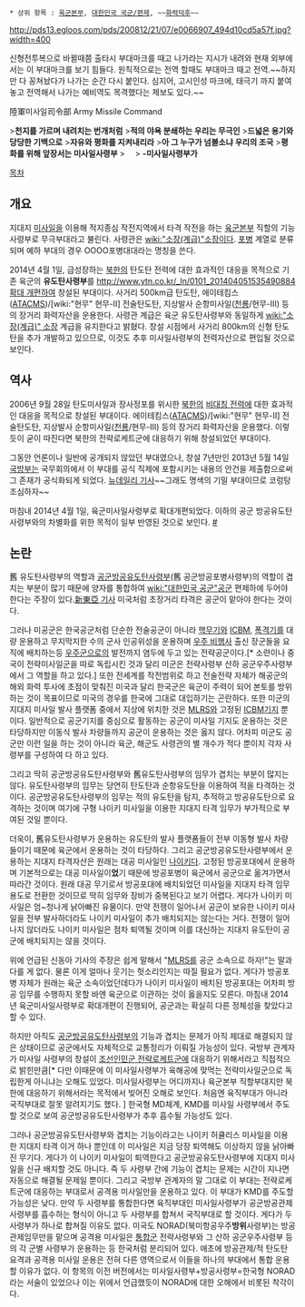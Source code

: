  * 상위 항목 : [[육군본부]], [[대한민국 국군/편제]], ~~[[화력덕후]]~~

http://pds13.egloos.com/pds/200812/21/07/e0066907_494d10cd5a57f.jpg?width=400

신형전투복으로 바뀔때쯤 출타시 부대마크를 때고 나가라는 지시가 내려와 현재 외부에서는 이 부대마크를 보기 힘들다. 원칙적으로는 전역 할때도 부대마크 때고 전역.~~하지만 다 꽁쳐놨다가 나가는 순간 다시 붙인다. 심지어, 고시인성 마크에, 태극기 까지 붙여놓고 전역해서 나가는 예비역도 목격했다는 제보도 있다.~~ 

陸軍미사일司令部
Army Missile Command

>'''천지를 가르며 내려치는 번개처럼'''
>'''적의 야욕 분쇄하는 우리는 무극인'''
>'''드넓은 용기와 당당한 기백으로'''
>'''자유와 평화를 지켜내리라'''
>'''아 그 누구가 넘볼소냐 우리의 조국'''
>'''평화를 위해 앞장서는 미사일사령부'''
>　
> '''-미사일사령부가'''

[[목차]]

== 개요 ==
지대지 [[미사일]]을 이용해 적지종심 작전지역에서 타격 작전을 하는 [[육군본부]] 직할의 기능사령부로  무극부대라고 불린다. 사령관은 [[wiki:"소장(계급)"소장]]이다. [[포병]] 계열로 분류되며 예하 부대의 경우 OOOO포병대대라는 명칭을 쓴다.

2014년 4월 1일, 급성장하는 [[북한]]의 탄도탄 전력에 대한 효과적인 대응을 목적으로 기존 육군의 '''유도탄사령부'''를 [[http://www.ytn.co.kr/_ln/0101_201404051535490884 확대 개편]]하여 창설된 부대이다. 사거리 500km급 탄도탄, 에이테킴스([[ATACMS]])/[wiki:"현무" 현무-II] 전술탄도탄, 지상발사 순항미사일([[천룡]]/현무-III) 등의 장거리 화력자산을 운용한다. 사령관 계급은 육군 유도탄사령부와 동일하게 [[wiki:"소장(계급)" 소장]] 계급을 유지한다고 밝혔다. 창설 시점에서 사거리 800km의 신형 탄도탄을 추가 개발하고 있으므로, 이것도 추후 미사일사령부의 전력자산으로 편입될 것으로 보인다.

== 역사 ==
2006년 9월 28일 탄도미사일과 장사정포를 위시한 [[북한]]의 [[비대칭 전력]]에 대한 효과적인 대응을 목적으로 창설된 부대이다. 에이테킴스([[ATACMS]])/[wiki:"현무" 현무-II] 전술탄도탄, 지상발사 순항미사일([[천룡]]/현무-III) 등의 장거리 화력자산을 운용했다. 이렇듯이 굳이 따진다면 북한의 전략로케트군에 대응하기 위해 창설되었던 부대이다.

그동안 언론이나 일반에 공개되지 않았던 부대였으나, 창설 7년만인 2013년 5월 14일 [[국방부]]는 국무회의에서 이 부대를 공식 직제에 포함시키는 내용의 안건을 제출함으로써 그 존재가 공식화되게 되었다. [http://www.newdaily.co.kr/news/article.html?no=154920 뉴데일리 기사]~~그래도 명색의 기밀 부대이므로 코렁탕 조심하자~~

마침내 2014년 4월 1일, 육군미사일사령부로 확대개편되었다. 이하의 공군 방공유도탄사령부와의 차별화를 위한 목적이 일부 반영된 것으로 보인다. [http://news.naver.com/main/read.nhn?mode=LSD&mid=shm&sid1=100&oid=034&aid=0002622087 #]

== 논란 ==
舊 유도탄사령부의 역할과 [[공군방공유도탄사령부]](舊 공군방공포병사령부)의 역할이 겹치는 부분이 많기 때문에 양자를 통합하여 [[wiki:"대한민국 공군"공군]] 편제하에 두어야 한다는 주장이 있다.[http://shindonga.donga.com/docs/magazine/shin/2007/12/10/200712100500001/200712100500001_1.html 新東亞 기사] 미국처럼 초장거리 타격은 공군이 맡아야 한다는 것이다.

그러나 미공군은 한국공군처럼 단순한 전술공군이 아니라 [[핵무기]]와 [[ICBM]], [[폭격기]]를 대량 운용하고 무지막지한 수의 군사 인공위성을 운용하며 [[우주 비행사]] 출신 장군들을 요직에 배치하는등 [[우주군]]으로의 발전까지 염두에 두고 있는 전략공군이다.[* 소련이나 중국이 전략미사일군을 따로 독립시킨 것과 달리 미군은 전략사령부 산하 공군우주사령부에서 그 역할을 하고 있다.] 또한 전세계를 작전범위로 하고 전술전략 자체가 해공군의 해외 화력 투사에 초점이 맞춰진 미국과 달리 한국군은 육군이 주력이 되어 본토를 방위하는 것이 목표이므로 미국의 경우를 한국에 그대로 대입하기는 곤란하다. 또한 미군의 지대지 미사일 발사 플랫폼 중에서 지상에 위치한 것은 [[MLRS]]와 고정된 [[ICBM]]기지 뿐이다. 일반적으로 공군기지를 중심으로 활동하는 공군이 미사일 기지도 운용하는 것은 타당하지만 이동식 발사 차량들까지 공군이 운용하는 것은 옳지 않다. 어차피 미군도 공군만 이런 일을 하는 것이 아니라 육군, 해군도 사령관의 별 개수가 적다 뿐이지 각자 사령부를 구성하여 다 하고 있다.
 
그리고 딱히 공군방공유도탄사령부와 舊유도탄사령부의 임무가 겹치는 부분이 많지는 않다. 유도탄사령부의 임무는 당연히 탄도탄과 순항유도탄을 이용하여 적을 타격하는 것이다. 공군방공유도탄사령부의 임무는 적의 유도탄을 탐지, 추적하고 방공유도탄으로 요격하는 것이며 여기에 구형 나이키 미사일을 이용한 지대지 타격 임무가 부가적으로 부여된 것일 뿐이다. 
 
더욱이, 舊유도탄사령부가 운용하는 유도탄의 발사 플랫폼들이 전부 이동형 발사 차량들이기 때문에 육군에서 운용하는 것이 타당하다. 그리고 공군방공유도탄사령부에서 운용하는 지대지 타격자산은 원래는 대공 미사일인 [[나이키]]다. 고정된 방공포대에서 운용하며 기본적으로는 대공 미사일이'''었'''기 때문에 방공포병이 육군에서 공군으로 옮겨가면서 따라간 것이다. 원래 대공 무기로서 방공포대에 배치되었던 미사일을 지대지 타격 임무용도로 전환한 것이므로 딱히 임무와 장비가 중복된다고 보기 어렵다. 게다가 나이키 미사일은 엄~청나게 낡아빠진 유물이다. 만약 전쟁이 일어나서 공군이 보유한 나이키 미사일을 전부 발사하더라도 나이키 미사일이 추가 배치되지는 않는다는 거다. 전쟁이 일어나지 않더라도 나이키 미사일은 점차 퇴역될 것이며 이를 대신하는 지대지 유도탄이 공군에 배치되지는 않을 것이다.

위에 언급된 신동아 기사의 주장은 쉽게 말해서 "[[MLRS]]를 공군 소속으로 하자!"는 말과 다를 게 없다. 물론 이게 얼마나 웃기는 헛소리인지는 따질 필요가 없다. 게다가 방공포병 자체가 원래는 육군 소속이었던데다가 나이키 미사일이 배치된 방공포대는 어차피 방공 임무를 수행하지 못할 바엔 육군으로 이관하는 것이 옳을지도 모른다. 마침내 2014년 육군미사일사령부로 확대개편이 진행되어, 공군과는 확실히 다른 정체성을 찾았다고 할 수 있다.

하지만 아직도 [[공군방공유도탄사령부]]의 기능과 겹치는 문제가 아직 제대로 해결되지 않은 상태이므로 공군에서도 자체적으로 교통정리가 이뤄질 가능성이 있다. 국방부 관계자가 미사일 사령부의 창설이 [[조선인민군 전략로케트군]]에 대응하기 위해서라고 직접적으로 밝힌만큼[* 다만 이때문에 이 미사일사령부가 육해공에 맞먹는 전략미사일군으로 독립한게 아니냐는 오해도 있었다. 미사일사령부는 어디까지나 육군본부 직할부대지만 북한에 대응하기 위해서라는 목적에서 빚어진 오해로 보인다. 처음엔 육직부대가 아니라 국직부대로 잘못 알려지기도 했다. ] 한국형 MD체계, KMD를 미사일 사령부에서 주도할 것으로 보여 공군방공유도탄사령부가 추후 흡수될 가능성도 있다. 

그러나 공군방공유도탄사령부와 겹치는 기능이라고는 나이키 허큘리스 미사일을 이용한 지대지 타격 이거 하나 뿐인데 이 미사일은 지금 당장 퇴역해도 이상하지 않을 낡아빠진 무기다. 게다가 이 나이키 미사일이 퇴역한다고 공군방공유도탄사령부에 지대지 미사일을 신규 배치할 것도 아니다. 즉 두 사령부 간에 기능이 겹치는 문제는 시간이 지나면 자동으로 해결될 문제일 뿐이다. 그리고 국방부 관계자의 말 그대로 이 부대는 전략로케트군에 대응하는 부대로서 공격용 미사일만을 운용하고 있다. 이 부대가 KMD를 주도할 가능성은 낮다. 만약 두 사령부를 통합한다면 육직부대인 미사일사령부가 공군방공관제사령부를 흡수하는 형식이 아니고 두 사령부를 합쳐서 국직부대로 할 것이다. 게다가 두 사령부가 하나로 합쳐질 이유도 없다. 미국도 NORAD(북미항공우주'''방위'''사령부)는 방공관제임무만을 맡으며 공격용 미사일은 [[통합군]] 전략사령부와 그 산하 공군우주사령부 등의 각 군별 사령부가 운용하는 등 한국처럼 분리되어 있다. 애초에 방공관제/적 탄도탄 요격과 공격용 미사일 운용은 전혀 다른 영역으로서 이들을 하나의 부대에서 통합 운용할 이유가 없다. 이 항목의 이전 버전에서는 미사일사령부+방공사령부=한국형 NORAD라는 서술이 있었으나 이는 위에서 언급했듯이 NORAD에 대한 오해에서 비롯된 착각이다.

